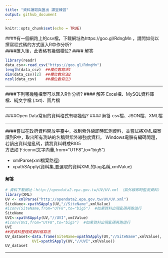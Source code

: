 ---
title: "資料讀取與匯出 課堂練習"
output: github_document
---

```{r setup, include=FALSE}
knitr::opts_chunk$set(echo = TRUE)
```

####有一個網路上的csv檔，下載網址為https://goo.gl/RdngMn ，請問如何以撰寫程式碼的方式匯入R中作分析? <br/>
####匯入後，此表格有幾個欄位?
#### 解答

```{r q1}
library(readr)
data_csv<-read_csv("https://goo.gl/RdngMn")
length(data_csv)  ##欄位數寫法1
dim(data_csv)[2]  ##欄位數寫法2
ncol(data_csv)    ##欄位數寫法3
```
<hr/>

####下列哪幾種檔案可以匯入R作分析?
#### 解答
Excel檔、MySQL資料庫檔、純文字檔 (.txt)、圖片檔

<hr/>


####Open Data常用的資料格式有哪幾個?
#### 解答
csv檔、JSON檔、XML檔

<hr/>

####嘗試在政府資料開放平臺中，找到紫外線即時監測資料，並嘗試將XML檔案讀到R中，取出所有測站的名稱與紫外線強度資料。
Windows電腦有編碼問題，若讀出資料是亂碼，請將資料轉成BIG5<br/>
方法如下:iconv(文字向量,from="UTF8",to="big5")

- xmlParse(xml檔案路徑)
- xpathSApply(資料集,要選取的資料XML的tag名稱,xmlValue)

#### 解答
```{r q2}
# 資料下載網址：http://opendata2.epa.gov.tw/UV/UV.xml　（紫外線即時監測資料）
library(XML)
UV <- xmlParse("http://opendata2.epa.gov.tw/UV/UV.xml")
SiteName<-xpathSApply(UV,"//SiteName",xmlValue)
#iconv(SiteName,from="UTF8",to="big5")  #如果資料出現亂碼再跑這行
SiteName
UVI<-xpathSApply(UV,"//UVI",xmlValue)
#iconv(UVI,from="UTF8",to="big5")  #如果資料出現亂碼再跑這行
UVI
##將資料整理成資料框寫法
UV_dataset<-data.frame(SiteName=xpathSApply(UV,"//SiteName",xmlValue),
            UVI=xpathSApply(UV,"//UVI",xmlValue))
UV_dataset
```
<hr/>
